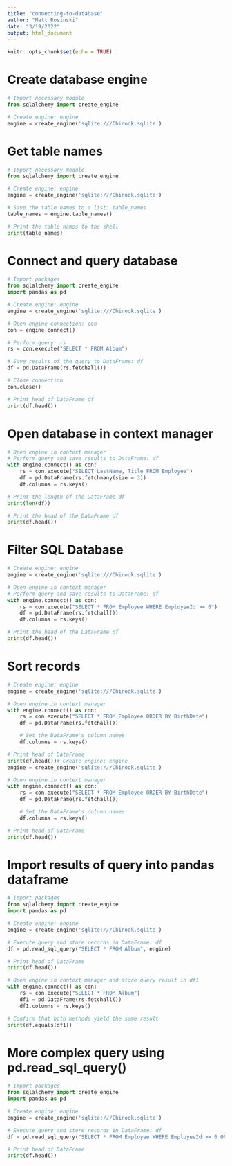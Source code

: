 ```yaml
---
title: "connecting-to-database"
author: "Matt Rosinski"
date: "3/19/2022"
output: html_document
---
```


```r
knitr::opts_chunk$set(echo = TRUE)
```

# Create database engine
```python
# Import necessary module
from sqlalchemy import create_engine

# Create engine: engine
engine = create_engine('sqlite:///Chinook.sqlite')
```
 
# Get table names
```python
# Import necessary module
from sqlalchemy import create_engine

# Create engine: engine
engine = create_engine('sqlite:///Chinook.sqlite')

# Save the table names to a list: table_names
table_names = engine.table_names()

# Print the table names to the shell
print(table_names)
```

# Connect and query database
```python
# Import packages
from sqlalchemy import create_engine
import pandas as pd

# Create engine: engine
engine = create_engine('sqlite:///Chinook.sqlite')

# Open engine connection: con
con = engine.connect()

# Perform query: rs
rs = con.execute("SELECT * FROM Album")

# Save results of the query to DataFrame: df
df = pd.DataFrame(rs.fetchall())

# Close connection
con.close()

# Print head of DataFrame df
print(df.head())
```

# Open database in context manager
```python
# Open engine in context manager
# Perform query and save results to DataFrame: df
with engine.connect() as con:
    rs = con.execute("SELECT LastName, Title FROM Employee")
    df = pd.DataFrame(rs.fetchmany(size = 3))
    df.columns = rs.keys()

# Print the length of the DataFrame df
print(len(df))

# Print the head of the DataFrame df
print(df.head())
```

# Filter SQL Database
```python
# Create engine: engine
engine = create_engine('sqlite:///Chinook.sqlite')

# Open engine in context manager
# Perform query and save results to DataFrame: df
with engine.connect() as con:
    rs = con.execute("SELECT * FROM Employee WHERE EmployeeId >= 6")
    df = pd.DataFrame(rs.fetchall())
    df.columns = rs.keys()

# Print the head of the DataFrame df
print(df.head())
```

# Sort records
```python
# Create engine: engine
engine = create_engine('sqlite:///Chinook.sqlite')

# Open engine in context manager
with engine.connect() as con:
    rs = con.execute("SELECT * FROM Employee ORDER BY BirthDate")
    df = pd.DataFrame(rs.fetchall())

    # Set the DataFrame's column names
    df.columns = rs.keys()

# Print head of DataFrame
print(df.head())# Create engine: engine
engine = create_engine('sqlite:///Chinook.sqlite')

# Open engine in context manager
with engine.connect() as con:
    rs = con.execute("SELECT * FROM Employee ORDER BY BirthDate")
    df = pd.DataFrame(rs.fetchall())

    # Set the DataFrame's column names
    df.columns = rs.keys()

# Print head of DataFrame
print(df.head())
```

# Import results of query into pandas dataframe
```python
# Import packages
from sqlalchemy import create_engine
import pandas as pd

# Create engine: engine
engine = create_engine('sqlite:///Chinook.sqlite')

# Execute query and store records in DataFrame: df
df = pd.read_sql_query("SELECT * FROM Album", engine)

# Print head of DataFrame
print(df.head())

# Open engine in context manager and store query result in df1
with engine.connect() as con:
    rs = con.execute("SELECT * FROM Album")
    df1 = pd.DataFrame(rs.fetchall())
    df1.columns = rs.keys()

# Confirm that both methods yield the same result
print(df.equals(df1))
```

# More complex query using pd.read_sql_query()
```python
# Import packages
from sqlalchemy import create_engine
import pandas as pd

# Create engine: engine
engine = create_engine('sqlite:///Chinook.sqlite')

# Execute query and store records in DataFrame: df
df = pd.read_sql_query("SELECT * FROM Employee WHERE EmployeeId >= 6 ORDER BY BirthDate", engine)

# Print head of DataFrame
print(df.head())
```

